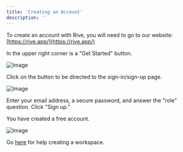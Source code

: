 ```yaml
---
title: 'Creating an Account'
description: ''
---
```


To create an account with Rive, you will need to go to our website: [https://rive.app/](https://rive.app/)

In the upper right corner is a "Get Started" button.

![Image](https://ucarecdn.com/10c6085e-6d7a-4c2c-92ee-73abaa7b2a39/)

Click on the button to be directed to the sign-in/sign-up page.

![Image](https://ucarecdn.com/f8ccfd24-bfaf-4e37-bf90-63dee4703196/)

Enter your email address, a secure password, and answer the "role" question. Click "Sign up."

You have created a free account.

![Image](https://ucarecdn.com/4bd5130c-99fc-45aa-8d26-4f2ec81dd53f/)

Go [here](../workspaces/creating-a-workspace) for help creating a workspace.